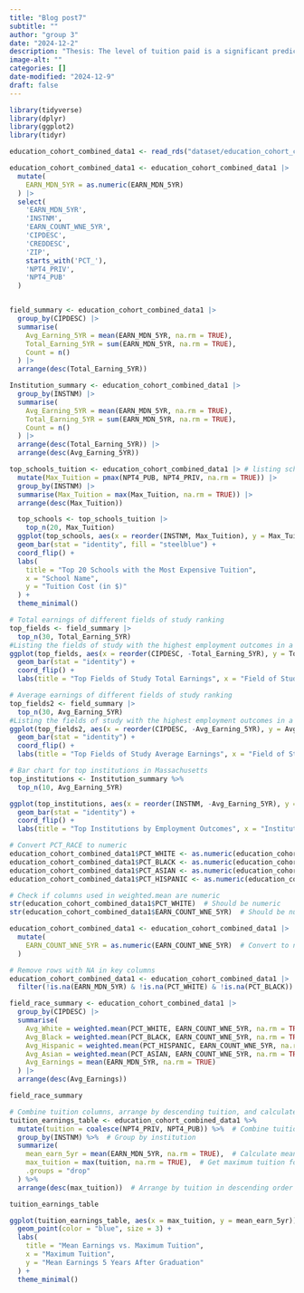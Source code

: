 ```yaml
---
title: "Blog post7"
subtitle: ""
author: "group 3"
date: "2024-12-2"
description: "Thesis: The level of tuition paid is a significant predictor of employment success, with higher tuition payments correlating to increased earnings within the first five years after college. The ability to afford higher tuition is closely linked to socioeconomic status and parental income. This relationship perpetuates the cycle of poverty and systemic disparities, disproportionately affecting Black students and other minority groups."
image-alt: ""
categories: []
date-modified: "2024-12-9"
draft: false
---
```


```r
library(tidyverse)
library(dplyr)
library(ggplot2)
library(tidyr)
```

```r
education_cohort_combined_data1 <- read_rds("dataset/education_cohort_combined_data.rds")

education_cohort_combined_data1 <- education_cohort_combined_data1 |>
  mutate(
    EARN_MDN_5YR = as.numeric(EARN_MDN_5YR)
  ) |>
  select(
    'EARN_MDN_5YR',
    'INSTNM',
    'EARN_COUNT_WNE_5YR',
    'CIPDESC',
    'CREDDESC',
    'ZIP',
    starts_with('PCT_'),
    'NPT4_PRIV',
    'NPT4_PUB'
  )


field_summary <- education_cohort_combined_data1 |>
  group_by(CIPDESC) |>
  summarise(
    Avg_Earning_5YR = mean(EARN_MDN_5YR, na.rm = TRUE),
    Total_Earning_5YR = sum(EARN_MDN_5YR, na.rm = TRUE),
    Count = n()
  ) |>
  arrange(desc(Total_Earning_5YR))
```

```r
Institution_summary <- education_cohort_combined_data1 |>
  group_by(INSTNM) |>
  summarise(
    Avg_Earning_5YR = mean(EARN_MDN_5YR, na.rm = TRUE),
    Total_Earning_5YR = sum(EARN_MDN_5YR, na.rm = TRUE),
    Count = n()
  ) |>
  arrange(desc(Total_Earning_5YR)) |>
  arrange(desc(Avg_Earning_5YR))
```

```r
top_schools_tuition <- education_cohort_combined_data1 |> # listing schools with the tuition from high to low
  mutate(Max_Tuition = pmax(NPT4_PUB, NPT4_PRIV, na.rm = TRUE)) |>
  group_by(INSTNM) |>
  summarise(Max_Tuition = max(Max_Tuition, na.rm = TRUE)) |>
  arrange(desc(Max_Tuition))

  top_schools <- top_schools_tuition |>
    top_n(20, Max_Tuition)
  ggplot(top_schools, aes(x = reorder(INSTNM, Max_Tuition), y = Max_Tuition)) +
  geom_bar(stat = "identity", fill = "steelblue") +
  coord_flip() +
  labs(
    title = "Top 20 Schools with the Most Expensive Tuition",
    x = "School Name",
    y = "Tuition Cost (in $)"
  ) +
  theme_minimal()
```


```r
# Total earnings of different fields of study ranking
top_fields <- field_summary |>
  top_n(30, Total_Earning_5YR)
#Listing the fields of study with the highest employment outcomes in a descending order
ggplot(top_fields, aes(x = reorder(CIPDESC, -Total_Earning_5YR), y = Total_Earning_5YR)) +
  geom_bar(stat = "identity") +
  coord_flip() +
  labs(title = "Top Fields of Study Total Earnings", x = "Field of Study", y = "Total Earnings)")
```

```r
# Average earnings of different fields of study ranking
top_fields2 <- field_summary |>
  top_n(30, Avg_Earning_5YR)
#Listing the fields of study with the highest employment outcomes in a descending order
ggplot(top_fields2, aes(x = reorder(CIPDESC, -Avg_Earning_5YR), y = Avg_Earning_5YR)) +
  geom_bar(stat = "identity") +
  coord_flip() +
  labs(title = "Top Fields of Study Average Earnings", x = "Field of Study", y = "Average Earnings)")
```

```r
# Bar chart for top institutions in Massachusetts
top_institutions <- Institution_summary %>%
  top_n(10, Avg_Earning_5YR)

ggplot(top_institutions, aes(x = reorder(INSTNM, -Avg_Earning_5YR), y = Avg_Earning_5YR)) +
  geom_bar(stat = "identity") +
  coord_flip() +
  labs(title = "Top Institutions by Employment Outcomes", x = "Institution", y = "Average Earning (5 Years After Completion)")
```

```r
# Convert PCT_RACE to numeric
education_cohort_combined_data1$PCT_WHITE <- as.numeric(education_cohort_combined_data1$PCT_WHITE)
education_cohort_combined_data1$PCT_BLACK <- as.numeric(education_cohort_combined_data1$PCT_BLACK)
education_cohort_combined_data1$PCT_ASIAN <- as.numeric(education_cohort_combined_data1$PCT_ASIAN)
education_cohort_combined_data1$PCT_HISPANIC <- as.numeric(education_cohort_combined_data1$PCT_HISPANIC)

# Check if columns used in weighted.mean are numeric
str(education_cohort_combined_data1$PCT_WHITE)  # Should be numeric
str(education_cohort_combined_data1$EARN_COUNT_WNE_5YR)  # Should be numeric
```

```r
education_cohort_combined_data1 <- education_cohort_combined_data1 |>
  mutate(
    EARN_COUNT_WNE_5YR = as.numeric(EARN_COUNT_WNE_5YR)  # Convert to numeric
  )
```

```r
# Remove rows with NA in key columns
education_cohort_combined_data1 <- education_cohort_combined_data1 |>
  filter(!is.na(EARN_MDN_5YR) & !is.na(PCT_WHITE) & !is.na(PCT_BLACK))

field_race_summary <- education_cohort_combined_data1 |>
  group_by(CIPDESC) |>
  summarise(
    Avg_White = weighted.mean(PCT_WHITE, EARN_COUNT_WNE_5YR, na.rm = TRUE),
    Avg_Black = weighted.mean(PCT_BLACK, EARN_COUNT_WNE_5YR, na.rm = TRUE),
    Avg_Hispanic = weighted.mean(PCT_HISPANIC, EARN_COUNT_WNE_5YR, na.rm = TRUE),
    Avg_Asian = weighted.mean(PCT_ASIAN, EARN_COUNT_WNE_5YR, na.rm = TRUE),
    Avg_Earnings = mean(EARN_MDN_5YR, na.rm = TRUE)
  ) |>
  arrange(desc(Avg_Earnings))

field_race_summary
```

```r
# Combine tuition columns, arrange by descending tuition, and calculate mean earnings
tuition_earnings_table <- education_cohort_combined_data1 %>%
  mutate(tuition = coalesce(NPT4_PRIV, NPT4_PUB)) %>%  # Combine tuition columns
  group_by(INSTNM) %>%  # Group by institution
  summarize(
    mean_earn_5yr = mean(EARN_MDN_5YR, na.rm = TRUE),  # Calculate mean of earnings
    max_tuition = max(tuition, na.rm = TRUE),  # Get maximum tuition for each institution
    .groups = "drop"
  ) %>%
  arrange(desc(max_tuition))  # Arrange by tuition in descending order

tuition_earnings_table
```

```r
ggplot(tuition_earnings_table, aes(x = max_tuition, y = mean_earn_5yr)) +
  geom_point(color = "blue", size = 3) +
  labs(
    title = "Mean Earnings vs. Maximum Tuition",
    x = "Maximum Tuition",
    y = "Mean Earnings 5 Years After Graduation"
  ) +
  theme_minimal()
```
